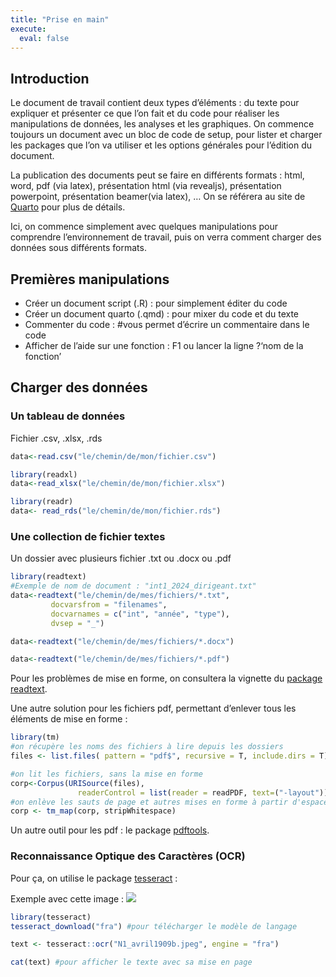 ---
title: "Prise en main"
execute: 
  eval: false
---

## Introduction

Le document de travail contient deux types d'éléments : du texte pour expliquer et présenter ce que l'on fait et du code pour réaliser les manipulations de données, les analyses et les graphiques. On commence toujours un document avec un bloc de code de setup, pour lister et charger les packages que l'on va utiliser et les options générales pour l'édition du document.

La publication des documents peut se faire en différents formats : html, word, pdf (via latex), présentation html (via revealjs), présentation powerpoint, présentation beamer(via latex), ...
On se référera au site de [Quarto](https://quarto.org/) pour plus de détails.

Ici, on commence simplement avec quelques manipulations pour comprendre l'environnement de travail, puis on verra comment charger des données sous différents formats.

## Premières manipulations

-   Créer un document script (.R) : pour simplement éditer du code
-   Créer un document quarto (.qmd) : pour mixer du code et du texte
-   Commenter du code : #vous permet d'écrire un commentaire dans le code
-   Afficher de l'aide sur une fonction : F1 ou lancer la ligne ?'nom de la fonction'


## Charger des données

### Un tableau de données

Fichier .csv, .xlsx, .rds

```{r}
data<-read.csv("le/chemin/de/mon/fichier.csv")

library(readxl)
data<-read_xlsx("le/chemin/de/mon/fichier.xlsx")

library(readr)
data<- read_rds("le/chemin/de/mon/fichier.rds")


```


### Une collection de fichier textes

Un dossier avec plusieurs fichier .txt ou .docx ou .pdf

```{r}
library(readtext)
#Exemple de nom de document : "int1_2024_dirigeant.txt"
data<-readtext("le/chemin/de/mes/fichiers/*.txt",
         docvarsfrom = "filenames", 
         docvarnames = c("int", "année", "type"),
         dvsep = "_")

data<-readtext("le/chemin/de/mes/fichiers/*.docx")

data<-readtext("le/chemin/de/mes/fichiers/*.pdf")

```

Pour les problèmes de mise en forme, on consultera la vignette du [package readtext](https://cran.r-project.org/web/packages/readtext/vignettes/readtext_vignette.html#plain-text-files-.txt).

Une autre solution pour les fichiers pdf, permettant d'enlever tous les éléments de mise en forme :

```{r}
library(tm)
#on récupère les noms des fichiers à lire depuis les dossiers
files <- list.files( pattern = "pdf$", recursive = T, include.dirs = T)

#on lit les fichiers, sans la mise en forme
corp<-Corpus(URISource(files),
               readerControl = list(reader = readPDF, text=("-layout")))
#on enlève les sauts de page et autres mises en forme à partir d'espace
corp <- tm_map(corp, stripWhitespace)
```

Un autre outil pour les pdf : le package [pdftools](https://cran.r-project.org/web/packages/pdftools/pdftools.pdf).

### Reconnaissance Optique des Caractères (OCR)

Pour ça, on utilise le package [tesseract](https://cran.r-project.org/web/packages/tesseract/vignettes/intro.html) :

Exemple avec cette image : ![](N1_avril1909b.jpeg)


```{r}
library(tesseract)
tesseract_download("fra") #pour télécharger le modèle de langage

text <- tesseract::ocr("N1_avril1909b.jpeg", engine = "fra")

cat(text) #pour afficher le texte avec sa mise en page
```


